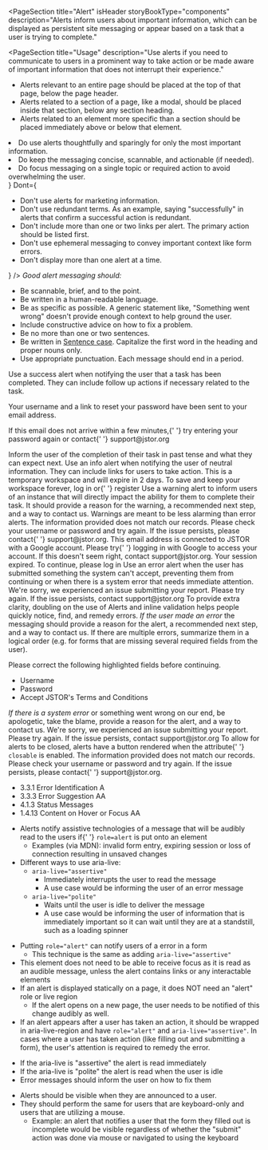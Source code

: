 
<PageSection
  title="Alert"
  isHeader
  storyBookType="components"
  description="Alerts inform users about important information, which can be displayed as persistent site
  messaging or appear based on a task that a user is trying to complete."
></PageSection>

<PageSection
  title="Usage"
  description="Use alerts if you need to communicate to users in a prominent way to take action or be made aware of important information that does not interrupt their experience."
>
  <PageSection subSectionLevel={1} title="Appropriate placement">
    <ul>
      <li>
        Alerts relevant to an entire page should be placed at the top of that page, below the page
        header.
      </li>
      <li>
        Alerts related to a section of a page, like a modal, should be placed inside that section,
        below any section heading.
      </li>
      <li>
        Alerts related to an element more specific than a section should be placed immediately above
        or below that element.
      </li>
    </ul>
    <PageSection
      subSectionLevel={2}
      title="Transition"
      description="When displaying an alert, push the content below it down (could be the page content below or the section content)."
    ></PageSection>
  </PageSection>
</PageSection>

<PageSection title="Best practices">
  <BestPractices
    Do={
      <ul>
        <li>Do use alerts thoughtfully and sparingly for only the most important information.</li>
        <li>Do keep the messaging concise, scannable, and actionable (if needed).</li>
        <li>
          Do focus messaging on a single topic or required action to avoid overwhelming the user.
        </li>
      </ul>
    }
    Dont={
      <ul>
        <li>Don't use alerts for marketing information.</li>
        <li>
          Don't use redundant terms. As an example, saying "successfully" in alerts that confirm a
          successful action is redundant.
        </li>
        <li>
          Don't include more than one or two links per alert. The primary action should be listed
          first.
        </li>
        <li>Don't use ephemeral messaging to convey important context like form errors.</li>
        <li>Don't display more than one alert at a time.</li>
      </ul>
    }
  />
</PageSection>

<PageSection title="Content guidelines">
  <em>Good alert messaging should:</em>
  <ul>
    <li>Be scannable, brief, and to the point.</li>
    <li>Be written in a human-readable language.</li>
    <li>
      Be as specific as possible. A generic statement like, "Something went wrong" doesn't provide
      enough context to help ground the user.
    </li>
    <li>Include constructive advice on how to fix a problem.</li>
    <li>Be no more than one or two sentences.</li>
    <li>
      Be written in <u>Sentence case</u>. Capitalize the first word in the heading and proper nouns
      only.
    </li>
    <li>Use appropriate punctuation. Each message should end in a period.</li>
  </ul>
</PageSection>

<PageSection title="Variants">
  <PageSection title="Success" subSectionLevel={1}>
    Use a success alert when notifying the user that a task has been completed. They can include
    follow up actions if necessary related to the task.
    <Canvas>
      <PharosAlert status="success">
        <p className="alert-example__content">
          Your username and a link to reset your password have been sent to your email address.
        </p>
        <p className="alert-example__content">
          If this email does not arrive within a few minutes,{' '}
          <PharosLink href="#">try entering your password again</PharosLink> or contact{' '}
          <PharosLink href="#">support@jstor.org</PharosLink>
        </p>
      </PharosAlert>
    </Canvas>
    <PageSection title="Messaging" subSectionLevel={2}>
      Inform the user of the completion of their task in past tense and what they can expect next.
    </PageSection>
  </PageSection>
  <PageSection title="Informational" subSectionLevel={1}>
    Use an info alert when notifying the user of neutral information. They can include links for
    users to take action.
    <Canvas>
      <PharosAlert status="info">
        This is a temporary workspace and will expire in 2 days. To save and keep your workspace
        forever, <PharosLink href="#">log in</PharosLink> or{' '}
        <PharosLink href="#">register</PharosLink>
      </PharosAlert>
    </Canvas>
  </PageSection>
  <PageSection title="Warning" subSectionLevel={1}>
    Use a warning alert to inform users of an instance that will directly impact the ability for
    them to complete their task. It should provide a reason for the warning, a recommended next
    step, and a way to contact us. Warnings are meant to be less alarming than error alerts.
    <Canvas>
      <PharosAlert status="warning">
        The information provided does not match our records. Please check your username or password
        and try again. If the issue persists, please contact{' '}
        <PharosLink href="#">support@jstor.org</PharosLink>.
      </PharosAlert>
    </Canvas>
    <Canvas>
      <PharosAlert status="warning">
        This email address is connected to JSTOR with a Google account. Please try{' '}
        <PharosLink href="#">logging in with Google</PharosLink> to access your account. If this
        doesn't seem right, contact <PharosLink href="#">support@jstor.org</PharosLink>.
      </PharosAlert>
    </Canvas>
    <Canvas>
      <PharosAlert status="warning">
        Your session expired. To continue, please <PharosLink href="#">log in</PharosLink>
      </PharosAlert>
    </Canvas>
  </PageSection>
  <PageSection title="Error" subSectionLevel={1}>
    Use an error alert when the user has submitted something the system can't accept, preventing
    them from continuing or when there is a system error that needs immediate attention.
    <Canvas>
      <PharosAlert status="error">
        We're sorry, we experienced an issue submitting your report. Please try again. If the issue
        persists, contact <PharosLink href="#">support@jstor.org</PharosLink>
      </PharosAlert>
    </Canvas>
    To provide extra clarity, doubling on the use of Alerts and inline validation helps people
    quickly notice, find, and remedy errors.
    <PageSection title="Messaging" subSectionLevel={2}>
      <em>If the user made an error</em> the messaging should provide a reason for the alert, a
      recommended next step, and a way to contact us. If there are multiple errors, summarize them
      in a logical order (e.g. for forms that are missing several required fields from the user).
      <Canvas>
        <PharosAlert status="error">
          <p className="alert-example__content">
            Please correct the following highlighted fields before continuing.
          </p>
          <ul className="alert-example__content">
            <li>Username</li>
            <li>Password</li>
            <li>Accept JSTOR's Terms and Conditions</li>
          </ul>
        </PharosAlert>
      </Canvas>
      <em>If there is a system error</em> or something went wrong on our end, be apologetic, take
      the blame, provide a reason for the alert, and a way to contact us.
      <Canvas>
        <PharosAlert status="error">
          We're sorry, we experienced an issue submitting your report. Please try again. If the
          issue persists, contact <PharosLink href="#">support@jstor.org</PharosLink>
        </PharosAlert>
      </Canvas>
    </PageSection>
    <PageSection title="Dismissible Alert" subSectionLevel={1}>
      To allow for alerts to be closed, alerts have a button rendered when the attribute{' '}
      <code>closable</code> is enabled.
      <Canvas>
        <PharosAlert status="warning" closable>
          The information provided does not match our records. Please check your username or
          password and try again. If the issue persists, please contact{' '}
          <PharosLink href="#">support@jstor.org</PharosLink>.
        </PharosAlert>
      </Canvas>
    </PageSection>
  </PageSection>
</PageSection>

<PageSection title="Accessibility">
  <PageSection subSectionLevel={1} title="Relevant WCAG guidelines">
    <ul>
      <li>
        <PharosLink href="https://www.w3.org/WAI/WCAG21/Understanding/error-identification">
          3.3.1 Error Identification A
        </PharosLink>
      </li>
      <li>
        <PharosLink href="https://www.w3.org/WAI/WCAG21/Understanding/error-suggestion">
          3.3.3 Error Suggestion AA
        </PharosLink>
      </li>
      <li>
        <PharosLink href="https://www.w3.org/WAI/WCAG21/Understanding/status-messages.html">
          4.1.3 Status Messages
        </PharosLink>
      </li>
      <li>
        <PharosLink href="https://www.w3.org/WAI/WCAG21/Understanding/status-messages.html">
          1.4.13 Content on Hover or Focus AA
        </PharosLink>
      </li>
    </ul>
  </PageSection>
  <PageSection subSectionLevel={1} title="Importance">
    <ul>
      <li>
        Alerts notify assistive technologies of a message that will be audibly read to the users if{' '}
        <code>role=alert</code> is put onto an element
        <ul>
          <li>
            Examples (via MDN): invalid form entry, expiring session or loss of connection resulting
            in unsaved changes
          </li>
        </ul>
      </li>
      <li>
        Different ways to use aria-live:
        <ul>
          <li>
            <code>aria-live="assertive"</code>
            <ul>
              <li>Immediately interrupts the user to read the message</li>
              <li>A use case would be informing the user of an error message</li>
            </ul>
          </li>
          <li>
            <code>aria-live="polite" </code>
            <ul>
              <li>Waits until the user is idle to deliver the message</li>
              <li>
                A use case would be informing the user of information that is immediately important
                so it can wait until they are at a standstill, such as a loading spinner
              </li>
            </ul>
          </li>
        </ul>
      </li>
    </ul>
  </PageSection>
  <PageSection subSectionLevel={1} title="Code expectations">
    <ul>
      <li>
        Putting <code>role="alert"</code> can notify users of a error in a form
        <ul>
          <li>
            This technique is the same as adding <code>aria-live="assertive"</code>
          </li>
        </ul>
      </li>
      <li>
        This element does not need to be able to receive focus as it is read as an audible message,
        unless the alert contains links or any interactable elements
      </li>
      <li>
        If an alert is displayed statically on a page, it does NOT need an "alert" role or live
        region
        <ul>
          <li>
            If the alert opens on a new page, the user needs to be notified of this change audibly
            as well.
          </li>
        </ul>
      </li>
      <li>
        If an alert appears after a user has taken an action, it should be wrapped in
        aria-live-region and have <code>role="alert"</code> and <code>aria-live="assertive"</code>.
        In cases where a user has taken action (like filling out and submitting a form), the user's
        attention is required to remedy the error.
      </li>
    </ul>
  </PageSection>
  <PageSection subSectionLevel={1} title="Expected actions">
    <PageSection subSectionLevel={2} title="Screen reader">
      <ul>
        <li>If the aria-live is "assertive" the alert is read immediately </li>
        <li>If the aria-live is "polite" the alert is read when the user is idle</li>
        <li>Error messages should inform the user on how to fix them</li>
      </ul>
    </PageSection>
    <PageSection subSectionLevel={2} title="Keyboard">
      <ul>
        <li>Alerts should be visible when they are announced to a user.</li>
        <li>
          They should perform the same for users that are keyboard-only and users that are utilizing
          a mouse.
          <ul>
            <li>
              Example: an alert that notifies a user that the form they filled out is incomplete
              would be visible regardless of whether the "submit" action was done via mouse or
              navigated to using the keyboard
            </li>
          </ul>
        </li>
      </ul>
    </PageSection>
  </PageSection>
</PageSection>
